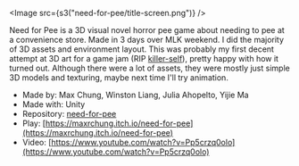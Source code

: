 
<Image src={s3("need-for-pee/title-screen.png")} />

Need for Pee is a 3D visual novel horror pee game about needing to pee at a
convenience store. Made in 3 days over MLK weekend. I did the majority of 3D
assets and environment layout. This was probably my first decent attempt at 3D
art for a game jam (RIP
[killer-self](https://maxrchung.com/projects/networkingwhyisitblackkillerself)),
pretty happy with how it turned out. Although there were a lot of assets, they
were mostly just simple 3D models and texturing, maybe next time I'll try
animation.

- Made by: Max Chung, Winston Liang, Julia Ahopelto, Yijie Ma
- Made with: Unity
- Repository: [need-for-pee](https://github.com/maxrchung/need-for-pee)
- Play: [https://maxrchung.itch.io/need-for-pee](https://maxrchung.itch.io/need-for-pee)
- Video: [https://www.youtube.com/watch?v=Pp5crzq0olo](https://www.youtube.com/watch?v=Pp5crzq0olo)
